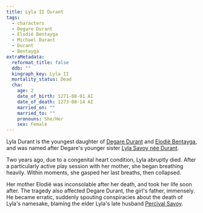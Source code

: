 ```yaml
---
title: Lyla II Durant
tags:
  - characters
  - Degare Durant
  - Elodië Bentayga
  - Michael Durant
  - Durant
  - Bentayga
extraMetadata:
  reformat_title: false
  ddb: ""
  kingraph_key: Lyla II
  mortality_status: Dead
  cha:
    age: 2
    date_of_birth: 1271-08-01 AI
    date_of_death: 1273-08-14 AI
    married_on: ""
    married_to: ""
    pronouns: She/Her
    sex: Female
---
```


Lyla Durant is the youngest daughter of
[Degare Durant](../characters/degare-durant.mdx) and
[Elodië Bentayga](../characters/elodie-bentayga.mdx), and was named after
Degare's younger sister [Lyla Savoy née Durant](../characters/lyla-durant.mdx).

Two years ago, due to a congenital heart condition, Lyla abruptly died. After a
particularly active play session with her mother, she began breathing heavily.
Within moments, she gasped her last breaths, then collapsed.

Her mother Elodië was inconsolable after her death, and took her life soon
after. The tragedy also affected Degare Durant, the girl's father, immensely. He
became erratic, suddenly spouting conspiracies about the death of Lyla's
namesake, blaming the elder Lyla's late husband
[Percival Savoy](./percival-savoy.mdx).
